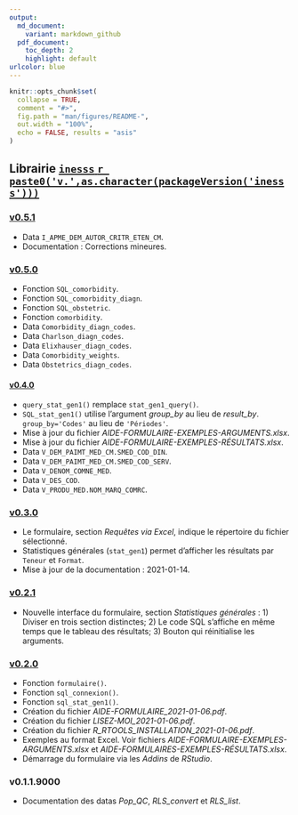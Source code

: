 ```yaml
---
output:
  md_document:
    variant: markdown_github
  pdf_document:
    toc_depth: 2
    highlight: default
urlcolor: blue
---
```

  
```r
knitr::opts_chunk$set(
  collapse = TRUE,
  comment = "#>",
  fig.path = "man/figures/README-",
  out.width = "100%",
  echo = FALSE, results = "asis"
)
```

## Librairie [`inesss` `r paste0('v.',as.character(packageVersion('inesss')))`](https://github.com/INESSS-QC/inesss1)

### [v0.5.1](https://github.com/INESSS-QC/inesss1/commit/7a4055b3937c17c67af24723f8aae2938dfed8a1)
* Data `I_APME_DEM_AUTOR_CRITR_ETEN_CM`.
* Documentation : Corrections mineures.

### [v0.5.0](https://github.com/INESSS-QC/inesss1/pull/10)
* Fonction `SQL_comorbidity`.
* Fonction `SQL_comorbidity_diagn`.
* Fonction `SQL_obstetric`.
* Fonction `comorbidity`.
* Data `Comorbidity_diagn_codes`.
* Data `Charlson_diagn_codes`.
* Data `Elixhauser_diagn_codes`.
* Data `Comorbidity_weights`.
* Data `Obstetrics_diagn_codes`.


#### [v0.4.0](https://github.com/INESSS-QC/inesss1/pull/7)
* `query_stat_gen1()` remplace `stat_gen1_query()`.
* `SQL_stat_gen1()` utilise l'argument *group_by* au lieu de *result_by*. `group_by='Codes'` au lieu de `'Périodes'`.
* Mise à jour du fichier *AIDE-FORMULAIRE-EXEMPLES-ARGUMENTS.xlsx*.
* Mise à jour du fichier *AIDE-FORMULAIRE-EXEMPLES-RÉSULTATS.xlsx*.
* Data `V_DEM_PAIMT_MED_CM.SMED_COD_DIN`.
* Data `V_DEM_PAIMT_MED_CM.SMED_COD_SERV`.
* Data `V_DENOM_COMNE_MED`.
* Data `V_DES_COD`.
* Data `V_PRODU_MED.NOM_MARQ_COMRC`.


### [v0.3.0](https://github.com/INESSS-QC/inesss1/pull/6)
* Le formulaire, section *Requêtes via Excel*, indique le répertoire du fichier sélectionné.
* Statistiques générales (`stat_gen1`) permet d'afficher les résultats par `Teneur` et `Format`.
* Mise à jour de la documentation : 2021-01-14.


### [v0.2.1](https://github.com/INESSS-QC/inesss1/pull/5)
* Nouvelle interface du formulaire, section *Statistiques générales* : 1) Diviser en trois section distinctes; 2) Le code SQL s'affiche en même temps que le tableau des résultats; 3) Bouton qui réinitialise les arguments.


### [v0.2.0](https://github.com/INESSS-QC/inesss1/pull/4)
* Fonction `formulaire()`.
* Fonction `sql_connexion()`.
* Fonction `sql_stat_gen1()`.
* Création du fichier *AIDE-FORMULAIRE_2021-01-06.pdf*.
* Création du fichier *LISEZ-MOI_2021-01-06.pdf*.
* Création du fichier *R_RTOOLS_INSTALLATION_2021-01-06.pdf*.
* Exemples au format Excel. Voir fichiers *AIDE-FORMULAIRE-EXEMPLES-ARGUMENTS.xlsx* et *AIDE-FORMULAIRES-EXEMPLES-RÉSULTATS.xlsx*.
* Démarrage du formulaire via les *Addins* de *RStudio*.


### v0.1.1.9000
* Documentation des datas *Pop_QC*, *RLS_convert* et *RLS_list*.
